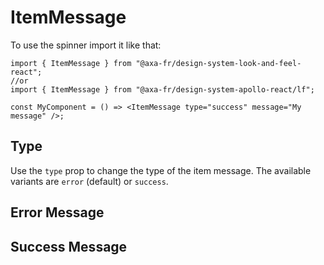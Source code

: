 
<Meta of={ItemMessageStories} name="ItemMessage" />

# ItemMessage

To use the spinner import it like that:

```tsx
import { ItemMessage } from "@axa-fr/design-system-look-and-feel-react";
//or
import { ItemMessage } from "@axa-fr/design-system-apollo-react/lf";

const MyComponent = () => <ItemMessage type="success" message="My message" />;
```

## Type

Use the `type` prop to change the type of the item message. The available variants are `error` (default) or `success`.

## Error Message

<Canvas of={ItemMessageStories.Error} />

<Controls of={ItemMessageStories.Error} />

## Success Message

<Canvas of={ItemMessageStories.Success} />

<Controls of={ItemMessageStories.Success} />
